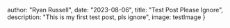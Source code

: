 
  author: "Ryan Russell",
  date: "2023-08-06",
  title: "Test Post Please Ignore",
  description: "This is my first test post, pls ignore",
  image: testImage
}